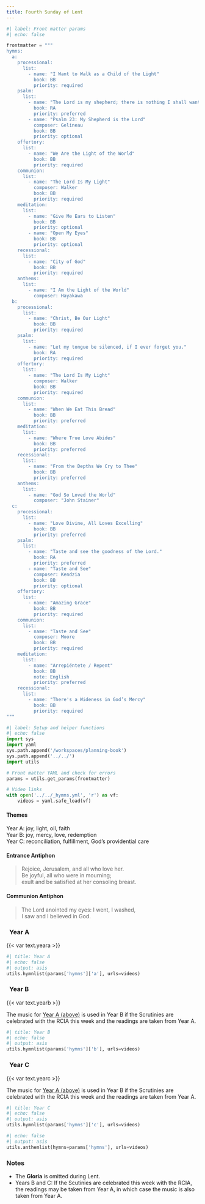 ```yaml
---
title: Fourth Sunday of Lent
---
```


```python
#| label: Front matter params
#| echo: false

frontmatter = """
hymns:
  a:
    processional:
      list:
        - name: "I Want to Walk as a Child of the Light"
          book: BB
          priority: required
    psalm:
      list:
        - name: "The Lord is my shepherd; there is nothing I shall want."
          book: RA
          priority: preferred
        - name: "Psalm 23: My Shepherd is the Lord"
          composer: Gelineau
          book: BB
          priority: optional
    offertory:
      list:
        - name: "We Are the Light of the World"
          book: BB
          priority: required
    communion:
      list:
        - name: "The Lord Is My Light"
          composer: Walker
          book: BB
          priority: required
    meditation:
      list:
        - name: "Give Me Ears to Listen"
          book: BB
          priority: optional
        - name: "Open My Eyes"
          book: BB
          priority: optional
    recessional:
      list:
        - name: "City of God"
          book: BB
          priority: required
    anthems:
      list:
        - name: "I Am the Light of the World"
          composer: Hayakawa
  b:
    processional:
      list:
        - name: "Christ, Be Our Light"
          book: BB
          priority: required
    psalm:
      list:
        - name: "Let my tongue be silenced, if I ever forget you."
          book: RA
          priority: required
    offertory:
      list:
        - name: "The Lord Is My Light"
          composer: Walker
          book: BB
          priority: required
    communion:
      list:
        - name: "When We Eat This Bread"
          book: BB
          priority: preferred
    meditation:
      list:
        - name: "Where True Love Abides"
          book: BB
          priority: preferred
    recessional:
      list:
        - name: "From the Depths We Cry to Thee"
          book: BB
          priority: preferred
    anthems:
      list:
        - name: "God So Loved the World"
          composer: "John Stainer"
  c:
    processional:
      list:
        - name: "Love Divine, All Loves Excelling"
          book: BB
          priority: preferred
    psalm:
      list:
        - name: "Taste and see the goodness of the Lord."
          book: RA
          priority: preferred
        - name: "Taste and See"
          composer: Kendzia
          book: BB
          priority: optional
    offertory:
      list:
        - name: "Amazing Grace"
          book: BB
          priority: required
    communion:
      list:
        - name: "Taste and See"
          composer: Moore
          book: BB
          priority: required
    meditation:
      list:
        - name: "Arrepiéntete / Repent"
          book: BB
          note: English
          priority: preferred
    recessional:
      list:
        - name: "There's a Wideness in God’s Mercy"
          book: BB
          priority: required
"""
```

```python
#| label: Setup and helper functions
#| echo: false
import sys
import yaml
sys.path.append('/workspaces/planning-book')
sys.path.append('../../')
import utils

# Front matter YAML and check for errors
params = utils.get_params(frontmatter)

# Video links
with open('../../_hymns.yml', 'r') as vf:
    videos = yaml.safe_load(vf)
```

:::  {.red}
#### **Themes**
:::

[Year A:]{.red} joy, light, oil, faith  
[Year B:]{.red} joy, mercy, love, redemption  
[Year C:]{.red} reconciliation, fulfillment, God’s providential care

:::  {.red}
#### **Entrance Antiphon**
:::

> Rejoice, Jerusalem, and all who love her.  
> Be joyful, all who were in mourning;  
> exult and be satisfied at her consoling breast.

:::  {.red}
#### **Communion Antiphon**
:::

> The Lord anointed my eyes: I went, I washed,  
> I saw and I believed in God.

::: {.titlered}
### &nbsp; Year A
:::
{{< var text.yeara >}}

```python
#| title: Year A
#| echo: false
#| output: asis
utils.hymnlist(params['hymns']['a'], urls=videos)
```

::: {.titlered}
### &nbsp; Year B
:::
{{< var text.yearb >}}

[The music for [Year A (above)](#year-a) is used in Year B if the Scrutinies are celebrated with the RCIA this week and the readings are taken from Year A.]{.red}

```python
#| title: Year B
#| echo: false
#| output: asis
utils.hymnlist(params['hymns']['b'], urls=videos)
```

::: {.titlered}
### &nbsp; Year C
:::
{{< var text.yearc >}}

[The music for [Year A (above)](#year-a) is used in Year B if the Scrutinies are celebrated with the RCIA this week and the readings are taken from Year A.]{.red}

```python
#| title: Year C
#| echo: false
#| output: asis
utils.hymnlist(params['hymns']['c'], urls=videos)
```


```python
#| echo: false
#| output: asis
utils.anthemlist(hymns=params['hymns'], urls=videos)
```

::: {.red}
### Notes
:::

* The **Gloria** is omitted during Lent.
* [Years B and C:]{.red} If the Scutinies are celebrated this week with the RCIA, the readings may be taken from Year A, in which case the music is also taken from Year A.